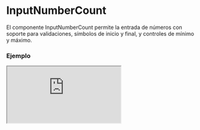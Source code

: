 
# InputNumberCount

El componente InputNumberCount permite la entrada de números con soporte para validaciones, símbolos de inicio y final, y controles de mínimo y máximo.

### Ejemplo

<Iframe src="https://fenextjs-component-storybook.vercel.app/iframe.html?args=&id=component-input-number-count--index&viewMode=story" />

### Importacion

Para importar el componente InputNumberCount, se puede hacer desde fenextjs

```tsx copy
import { InputNumberCount } from "fenextjs";
```

### Parametros

| Parametro | Tipo | Requerido | Default | Descripcion |
| --------- | ---- | --------- | ------- | ----------- |
| symbolInit | string | no | '$' | El símbolo que se muestra al inicio del valor numérico en el campo. |
| symbolFinal | string | no | '' | El símbolo que se muestra al final del valor numérico en el campo. |
| defaultValue | number \| '' | no | '' | El valor predeterminado del input. |
| value | number \| '' | no | undefined | El valor actual del input. |
| onChange | (v: number \| '') =\> void | no | undefined | Función que se ejecuta cuando el valor del input cambia. |
| min | number | no | -Infinity | El valor mínimo permitido para el input. |
| max | number | no | Infinity | El valor máximo permitido para el input. |
| aplyMin | boolean | no | false | Si se debe aplicar la restricción mínima. |
| aplyMax | boolean | no | true | Si se debe aplicar la restricción máxima. |
| minError | string | no | undefined | Mensaje de error cuando el valor es menor que el mínimo permitido. |
| maxError | string | no | undefined | Mensaje de error cuando el valor es mayor que el máximo permitido. |
| validator | FenextjsValidatorClass\<number\> | no | undefined | Instancia de FenextjsValidator para validaciones personalizadas. |
| optionsParseNumber | Intl.NumberFormatOptions | no | undefined | Opciones para formatear el número. |

### Storybook

Para ver el storybook del componente lo puede hacer con este [link](https://fenextjs-component-storybook.vercel.app/?path=/story/component-input-number-count--index)

### Usos

- InputNumberCount básico

```tsx copy
<InputNumberCount />
```

- InputNumberCount con símbolos personalizados

```tsx copy
<InputNumberCount symbolInit="€" symbolFinal="EUR" />
```

- InputNumberCount con valores mínimo y máximo

```tsx copy
<InputNumberCount min={10} max={100} />
```

- InputNumberCount con validación personalizada

```tsx copy
<InputNumberCount validator={customValidator} />
```

